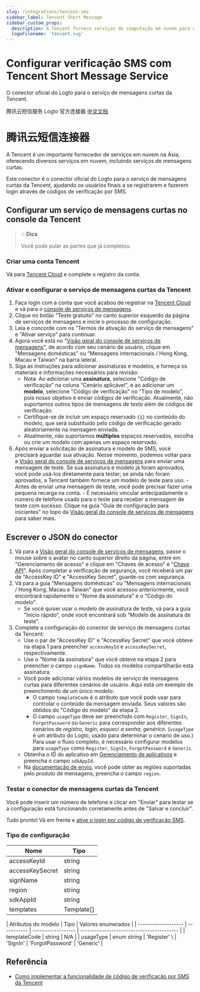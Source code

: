 ```yaml
---
slug: /integrations/tencent-sms
sidebar_label: Tencent Short Message
sidebar_custom_props:
  description: A Tencent fornece serviços de computação em nuvem para empresas online.
  logoFilename: 'tencent.svg'
---
```



# Configurar verificação SMS com Tencent Short Message Service

O conector oficial do Logto para o serviço de mensagens curtas da Tencent.

<GuideTip />

腾讯云短信服务 Logto 官方连接器 [中文文档](#腾讯云短信连接器)

# 腾讯云短信连接器

A Tencent é um importante fornecedor de serviços em nuvem na Ásia, oferecendo diversos serviços em nuvem, incluindo serviços de mensagens curtas.

Este conector é o conector oficial do Logto para o serviço de mensagens curtas da Tencent, ajudando os usuários finais a se registrarem e fazerem login através de códigos de verificação por SMS.

## Configurar um serviço de mensagens curtas no console da Tencent

> 💡 **Dica**
>
> Você pode pular as partes que já completou.

### Criar uma conta Tencent

Vá para [Tencent Cloud](https://cloud.tencent.com/) e complete o registro da conta.

### Ativar e configurar o serviço de mensagens curtas da Tencent

1. Faça login com a conta que você acabou de registrar na [Tencent Cloud](https://cloud.tencent.com/) e vá para o [console de serviços de mensagens](https://cloud.tencent.com/product/sms).
2. Clique no botão "Teste gratuito" no canto superior esquerdo da página de serviços de mensagens e inicie o processo de configuração.
3. Leia e concorde com os "Termos de ativação do serviço de mensagens" e "Ativar serviço" para continuar.
4. Agora você está no "[Visão geral do console de serviços de mensagens](https://console.cloud.tencent.com/smsv2)", de acordo com seu cenário de usuário, clique em "Mensagens domésticas" ou "Mensagens internacionais / Hong Kong, Macau e Taiwan" na barra lateral.
5. Siga as instruções para adicionar assinaturas e modelos, e forneça os materiais e informações necessários para revisão:
   - Nota: Ao adicionar uma **assinatura**, selecione "Código de verificação" na coluna "Cenário aplicável", e ao adicionar um **modelo**, selecione "Código de verificação" no "Tipo de modelo", pois nosso objetivo é enviar códigos de verificação. Atualmente, não suportamos outros tipos de mensagens de texto além de códigos de verificação.
   - Certifique-se de incluir um espaço reservado `{1}` no conteúdo do modelo, que será substituído pelo código de verificação gerado aleatoriamente na mensagem enviada.
   - Atualmente, não suportamos **múltiplos** espaços reservados, escolha ou crie um modelo com apenas um espaço reservado.
6. Após enviar a solicitação de assinatura e modelo de SMS, você precisará aguardar sua ativação. Nesse momento, podemos voltar para a [Visão geral do console de serviços de mensagens](https://console.cloud.tencent.com/smsv2) para enviar uma mensagem de teste. Se sua assinatura e modelo já foram aprovados, você pode usá-los diretamente para testar; se ainda não foram aprovados, a Tencent também fornece um modelo de teste para uso. - Antes de enviar uma mensagem de teste, você pode precisar fazer uma pequena recarga na conta. - É necessário vincular antecipadamente o número de telefone usado para o teste para receber a mensagem de teste com sucesso. Clique na guia "Guia de configuração para iniciantes" no topo da [Visão geral do console de serviços de mensagens](https://console.cloud.tencent.com/smsv2) para saber mais.

## Escrever o JSON do conector

1. Vá para a [Visão geral do console de serviços de mensagens](https://console.cloud.tencent.com/smsv2), passe o mouse sobre o avatar no canto superior direito da página, entre em "Gerenciamento de acesso" e clique em "Chaves de acesso" e "[Chave API](https://console.cloud.tencent.com/cam/capi)". Após completar a verificação de segurança, você receberá um par de "AccessKey ID" e "AccessKey Secret", guarde-os com segurança.
2. Vá para a guia "Mensagens domésticas" ou "Mensagens internacionais / Hong Kong, Macau e Taiwan" que você acessou anteriormente, você encontrará rapidamente o "Nome da assinatura" e o "Código do modelo".
   - Se você quiser usar o modelo de assinatura de teste, vá para a guia "Início rápido", onde você encontrará sob "Modelo de assinatura de teste".
3. Complete a configuração do conector de serviço de mensagens curtas da Tencent:
   - Use o par de "AccessKey ID" e "AccessKey Secret" que você obteve na etapa 1 para preencher `accessKeyId` e `accessKeySecret`, respectivamente.
   - Use o "Nome da assinatura" que você obteve na etapa 2 para preencher o campo `signName`. Todos os modelos compartilharão esta assinatura.
   - Você pode adicionar vários modelos de serviço de mensagens curtas para diferentes cenários de usuário. Aqui está um exemplo de preenchimento de um único modelo:
     - O campo `templateCode` é o atributo que você pode usar para controlar o conteúdo da mensagem enviada. Seus valores são obtidos do "Código do modelo" da etapa 2.
     - O campo `usageType` deve ser preenchido com `Register`, `SignIn`, `ForgotPassword` ou `Generic` para corresponder aos diferentes cenários de _registro_, _login_, _esqueci a senha_, _genérico_. (`usageType` é um atributo do Logto, usado para determinar o cenário de uso.) Para usar o fluxo completo, é necessário configurar modelos para `usageType` como `Register`, `SignIn`, `ForgotPassword` e `Generic`.
   - Obtenha o ID do aplicativo em [Gerenciamento de aplicativos](https://console.cloud.tencent.com/smsv2/app-manage) e preencha o campo `sdkAppId`.
   - Na [documentação de envio](https://cloud.tencent.com/document/api/382/52071#.E5.9C.B0.E5.9F.9F.E5.88.97.E8.A1.A8), você pode obter as regiões suportadas pelo produto de mensagens, preencha o campo `region`.

### Testar o conector de mensagens curtas da Tencent

Você pode inserir um número de telefone e clicar em "Enviar" para testar se a configuração está funcionando corretamente antes de "Salvar e concluir".

Tudo pronto! Vá em frente e [ative o login por código de verificação SMS](/connectors/sms-connectors/#enable-phone-number-sign-up-or-sign-in).

### Tipo de configuração

| Nome            | Tipo       |
| --------------- | ---------- |
| accessKeyId     | string     |
| accessKeySecret | string     |
| signName        | string     |
| region          | string     |
| sdkAppId        | string     |
| templates       | Template[] |

| Atributos do modelo | Tipo        | Valores enumerados |
| ------------------- | ----------- | ------------------ | ----------------------------------------- |
| templateCode        | string      | N/A                |
| usageType           | enum string | 'Register' \       | 'SignIn' \| 'ForgotPassword' \| 'Generic' |

## Referência

- [Como implementar a funcionalidade de código de verificação por SMS da Tencent](https://cloud.tencent.com/document/product/382/43070)
